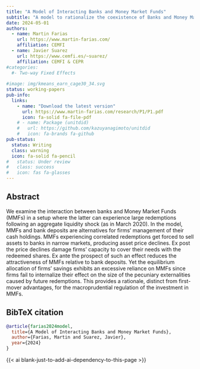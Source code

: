 ```yaml
---
title: "A Model of Interacting Banks and Money Market Funds"
subtitle: "A model to rationalize the coexistence of Banks and Money Market funds and to study its policy implications."
date: 2024-05-01
authors:
  - name: Martin Farias
    url: https://www.martin-farias.com/
    affiliation: CEMFI
  - name: Javier Suarez
    url: https://www.cemfi.es/~suarez/
    affiliation: CEMFI & CEPR
#categories:
  #- Two-way Fixed Effects
  
#image: img/kmeans_earn_cage30_34.svg
status: working-papers
pub-info:
  links:
    - name: "Download the latest version"
      url: https://www.martin-farias.com/research/P1/P1.pdf
      icon: fa-solid fa-file-pdf
    # - name: Package (unitdid)
    #   url: https://github.com/kazuyanagimoto/unitdid
    #   icon: fa-brands fa-github
pub-status: 
  status: Writing
  class: warning
  icon: fa-solid fa-pencil
#   status: Under review
#   class: success
#   icon: fas fa-glasses
---
```


## Abstract

We examine the interaction between banks and Money Market Funds (MMFs) in a setup where the latter can experience large redemptions following an aggregate liquidity shock (as in March 2020). In the model, MMFs and bank deposits are alternatives for firms’ management of their cash holdings. MMFs experiencing correlated redemptions get forced to sell assets to banks in narrow markets, producing asset price declines. Ex post the price declines damage firms’ capacity to cover their needs with the redeemed shares. Ex ante the prospect of such an effect reduces the attractiveness of MMFs relative to bank deposits. Yet the equilibrium allocation of firms’ savings exhibits an excessive reliance on MMFs since firms fail to internalize their effect on the size of the pecuniary externalities caused by future redemptions. This provides a rationale, distinct from first-mover advantages, for the macroprudential regulation of the investment in MMFs.

<!-- ## Important table & figure

![Figure I (b): High Heterogeneity in Child-penalties (CP), Different CP Paths (K-Means)](img/kmeans_earn_cage30_34.svg)

![Figure VII: Intergenerational mobility in CP: mothers vs daughters](img/IGMcp.svg) -->

## BibTeX citation

```bibtex
@article{farias2024model,
  title={A Model of Interacting Banks and Money Market Funds},
  author={Farias, Martin and Suarez, Javier},
  year={2024}
}
```

{{< ai blank-just-to-add-ai-dependency-to-this-page >}}